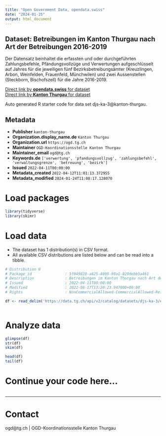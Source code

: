 ```yaml
---
title: "Open Government Data, opendata.swiss"
date: "2024-01-25"
output: html_document
---
```


## Dataset: Betreibungen im Kanton Thurgau nach Art der Betreibungen 2016-2019

Der Datensatz beinhaltet die erfassten und oder durchgeführten Zahlungsbefehle, Pfändungsvollzüge und Verwertungen aufgeschlüsselt auf Jahres für die jeweiligen fünf Bezirksbetreibungsämter (Kreuzlingen, Arbon, Weinfelden, Frauenfeld, Münchwilen) und zwei Aussenstellen (Steckborn, Bischofszell) für die Jahre 2016-2019.

[Direct link by **opendata.swiss** for dataset](https://opendata.swiss/de/dataset/betreibungen-im-kanton-thurgau-nach-art-der-betreibungen-2016-2019)<br>
[Direct link by **Kanton Thurgau** for dataset](https://data.tg.ch/explore/dataset/djs-ka-3/)

Auto generated R starter code for data set djs-ka-3@kanton-thurgau.

## Metadata

- **Publisher** `kanton-thurgau`
- **Organization.display_name.de** `Kanton Thurgau`
- **Organization.url** `https://ogd.tg.ch`
- **Maintainer** `OGD-Koordinationsstelle Kanton Thurgau`
- **Maintainer_email** `ogd@tg.ch`
- **Keywords.de** `['verwertung', 'pfandungsvollzug', 'zahlungsbefehl', 'verwaltungsgrenze', 'betreuung', 'bezirk']`
- **Issued** `2022-04-11T00:00:00`
- **Metadata_created** `2022-04-12T11:01:13.372955`
- **Metadata_modified** `2024-01-24T11:08:17.128070`


# Load packages

```r

library(tidyverse)
library(skimr)

```

# Load data

-   The dataset has 1 distribution(s) in CSV format.
-   All available CSV distributions are listed below and can be read into a tibble.

```r

# Distribution 0
# Package_id               : 5f049828-a825-4005-90a1-020debb5a461
# Description              : Betreibungen im Kanton Thurgau nach Art der Betreibungen 2016-2019 (csv)
# Issued                   : 2022-04-11T00:00:00
# Modified                 : 2022-08-17T13:20:23.947000+00:00
# Rights                   : NonCommercialAllowed-CommercialAllowed-ReferenceRequired

df <- read_delim('https://data.tg.ch/api/v2/catalog/datasets/djs-ka-3/exports/csv')



```

# Analyze data

```r

glimpse(df)
str(df)
skim(df)

head(df)
tail(df)

```

# Continue your code here...

```r

```

------------------------------------------------------------------------

# Contact

ogd@tg.ch | OGD-Koordinationsstelle Kanton Thurgau
